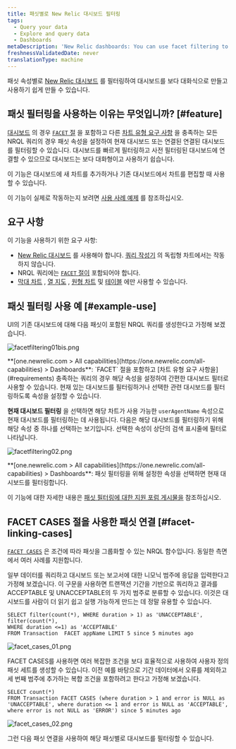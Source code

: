 ```yaml
---
title: 패싯별로 New Relic 대시보드 필터링
tags:
  - Query your data
  - Explore and query data
  - Dashboards
metaDescription: 'New Relic dashboards: You can use facet filtering to filter dashboards by specific attributes.'
freshnessValidatedDate: never
translationType: machine
---
```


패싯 속성별로 [New Relic 대시보드](/docs/dashboards/new-relic-one-dashboards/get-started/introduction-new-relic-one-dashboards) 를 필터링하여 대시보드를 보다 대화식으로 만들고 사용하기 쉽게 만들 수 있습니다.

## 패싯 필터링을 사용하는 이유는 무엇입니까? [#feature]

[대시보드](/docs/dashboards/new-relic-one-dashboards/get-started/introduction-new-relic-one-dashboards) 의 경우 [`FACET` 절](/docs/query-data/nrql-new-relic-query-language/getting-started/nrql-syntax-components-functions#sel-facet) 을 포함하고 다른 [차트 유형 요구 사항](#requirements) 을 충족하는 모든 NRQL 쿼리의 경우 패싯 속성을 설정하여 현재 대시보드 또는 연결된 연결된 대시보드를 필터링할 수 있습니다. 대시보드를 빠르게 필터링하고 사전 필터링된 대시보드에 연결할 수 있으므로 대시보드는 보다 대화형이고 사용하기 쉽습니다.

이 기능은 대시보드에 새 차트를 추가하거나 기존 대시보드에서 차트를 편집할 때 사용할 수 있습니다.

이 기능이 실제로 작동하는지 보려면 [사용 사례 예제](#example-use) 를 참조하십시오.

## 요구 사항

이 기능을 사용하기 위한 요구 사항:

* [New Relic 대시보드](/docs/dashboards/new-relic-one-dashboards/get-started/introduction-new-relic-one-dashboards) 를 사용해야 합니다. [쿼리 작성기](/docs/chart-builder/use-chart-builder/get-started/introduction-chart-builder) 의 독립형 차트에서는 작동하지 않습니다.
* NRQL 쿼리에는 [`FACET` 절이](/docs/query-data/nrql-new-relic-query-language/getting-started/nrql-syntax-components-functions#sel-facet) 포함되어야 합니다.
* [막대 차트](/docs/insights/use-insights-ui/manage-dashboards/chart-types#widget-barchart) , [열 지도](/docs/insights/use-insights-ui/manage-dashboards/chart-types#widget-heatmap) , [원형 차트](/docs/insights/use-insights-ui/manage-dashboards/chart-types#widget-piechart) 및 [테이블](/docs/insights/use-insights-ui/manage-dashboards/chart-types#widget-table) 에만 사용할 수 있습니다.

## 패싯 필터링 사용 예 [#example-use]

UI의 기존 대시보드에 대해 다음 패싯이 포함된 NRQL 쿼리를 생성한다고 가정해 보겠습니다.

<img
  title="facetfiltering01bis.png"
  alt="facetfiltering01bis.png"
  src="/images/dashboards_screenshot-crop_facet-filtering.webp"
/>

<figcaption>
  **[one.newrelic.com > All capabilities](https://one.newrelic.com/all-capabilities) > Dashboards**: `FACET` 절을 포함하고 [차트 유형 요구 사항을](#requirements) 충족하는 쿼리의 경우 해당 속성을 설정하여 간편한 대시보드 필터로 사용할 수 있습니다. 현재 있는 대시보드를 필터링하거나 선택한 관련 대시보드를 필터링하도록 속성을 설정할 수 있습니다.
</figcaption>

**현재 대시보드 필터링** 을 선택하면 해당 차트가 사용 가능한 `userAgentName` 속성으로 현재 대시보드를 필터링하는 데 사용됩니다. 다음은 해당 대시보드를 필터링하기 위해 해당 속성 중 하나를 선택하는 보기입니다. 선택한 속성이 상단의 검색 표시줄에 필터로 나타납니다.

<img
  title="facetfiltering02.png"
  alt="facetfiltering02.png"
  src="/images/dashboards_screenshot-crop_facet-filtering-example.webp"
/>

<figcaption>
  **[one.newrelic.com > All capabilities](https://one.newrelic.com/all-capabilities) > Dashboards**: 패싯 필터링을 위해 설정한 속성을 선택하면 현재 대시보드를 필터링합니다.
</figcaption>

이 기능에 대한 자세한 내용은 [패싯 필터링에 대한 지원 포럼 게시물을](https://discuss.newrelic.com/t/facet-linking-in-new-relic-one-now-you-can-use-facets-to-filter-your-new-relic-one-dashboards/82289) 참조하십시오.

## FACET CASES 절을 사용한 패싯 연결 [#facet-linking-cases]

[`FACET CASES`](/docs/query-your-data/nrql-new-relic-query-language/get-started/nrql-syntax-clauses-functions#sel-facet-cases) 은 조건에 따라 패싯을 그룹화할 수 있는 NRQL 함수입니다. 동일한 측면에서 여러 사례를 지원합니다.

일부 데이터를 쿼리하고 대시보드 또는 보고서에 대한 니모닉 범주에 응답을 입력한다고 가정해 보겠습니다. 이 구문을 사용하면 트랜잭션 기간을 기반으로 쿼리하고 결과를 ACCEPTABLE 및 UNACCEPTABLE의 두 가지 범주로 분류할 수 있습니다. 이것은 대시보드를 사람이 더 읽기 쉽고 실행 가능하게 만드는 데 정말 유용할 수 있습니다.

```
SELECT filter(count(*), WHERE duration > 1) as 'UNACCEPTABLE', filter(count(*), 
WHERE duration <=1) as 'ACCEPTABLE' 
FROM Transaction  FACET appName LIMIT 5 since 5 minutes ago
```

<img
  title="facet_cases_01.png"
  alt="facet_cases_01.png"
  src="/images/dashboards_screenshot-crop_facet-cases.webp"
/>

FACET CASES를 사용하면 여러 복잡한 조건을 보다 효율적으로 사용하여 사용자 정의 패싯 세트를 생성할 수 있습니다. 이전 예를 바탕으로 기간 데이터에서 오류를 제외하고 세 번째 범주에 추가하는 복합 조건을 포함하려고 한다고 가정해 보겠습니다.

```
SELECT count(*)
FROM Transaction FACET CASES (where duration > 1 and error is NULL as 'UNACCEPTABLE', where duration <= 1 and error is NULL as 'ACCEPTABLE', where error is not NULL as 'ERROR') since 5 minutes ago
```

<img
  title="facet_cases_02.png"
  alt="facet_cases_02.png"
  src="/images/dashboards_screenshot-crop_facet-cases-example.webp"
/>

그런 다음 패싯 연결을 사용하여 해당 패싯별로 대시보드를 필터링할 수 있습니다.

